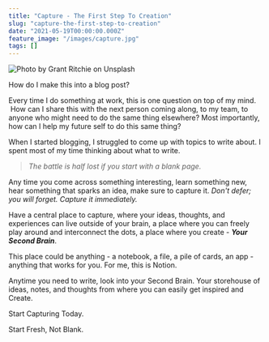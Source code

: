 ```yaml
---
title: "Capture - The First Step To Creation"
slug: "capture-the-first-step-to-creation"
date: "2021-05-19T00:00:00.000Z"
feature_image: "/images/capture.jpg"
tags: []
---
```


![Photo by Grant Ritchie on Unsplash](/images/capture.jpg)

How do I make this into a blog post?

Every time I do something at work, this is one question on top of my mind.  How can I share this with the next person coming along, to my team, to anyone who might need to do the same thing elsewhere? Most importantly, how can I help my future self to do this same thing?

When I started blogging, I struggled to come up with topics to write about. I spent most of my time thinking about what to write.

> _The battle is half lost if you start with a blank page._

Any time you come across something interesting, learn something new, hear something that sparks an idea, make sure to capture it. _Don't defer; you will forget. Capture it immediately._

Have a central place to capture, where your ideas, thoughts, and experiences can live outside of your brain, a place where you can freely play around and interconnect the dots, a place where you create - _**Your Second Brain**_.

This place could be anything - a notebook, a file, a pile of cards, an app - anything that works for you. For me, this is Notion.

Anytime you need to write, look into your Second Brain. Your storehouse of ideas, notes, and thoughts from where you can easily get inspired and Create.

Start Capturing Today.

Start Fresh, Not Blank.